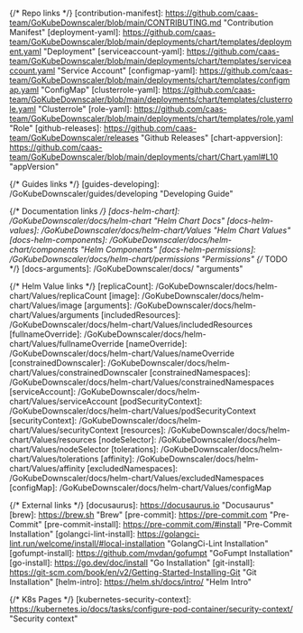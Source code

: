 {/* Repo links */}
[contribution-manifest]: https://github.com/caas-team/GoKubeDownscaler/blob/main/CONTRIBUTING.md "Contribution Manifest"
[deployment-yaml]: https://github.com/caas-team/GoKubeDownscaler/blob/main/deployments/chart/templates/deployment.yaml "Deployment"
[serviceaccount-yaml]: https://github.com/caas-team/GoKubeDownscaler/blob/main/deployments/chart/templates/serviceaccount.yaml "Service Account"
[configmap-yaml]: https://github.com/caas-team/GoKubeDownscaler/blob/main/deployments/chart/templates/configmap.yaml "ConfigMap"
[clusterrole-yaml]: https://github.com/caas-team/GoKubeDownscaler/blob/main/deployments/chart/templates/clusterrole.yaml "Clusterrole"
[role-yaml]: https://github.com/caas-team/GoKubeDownscaler/blob/main/deployments/chart/templates/role.yaml "Role"
[github-releases]: https://github.com/caas-team/GoKubeDownscaler/releases "Github Releases"
[chart-appversion]: https://github.com/caas-team/GoKubeDownscaler/blob/main/deployments/chart/Chart.yaml#L10 "appVersion"

{/* Guides links */}
[guides-developing]: /GoKubeDownscaler/guides/developing "Developing Guide"

{/* Documentation links */}
[docs-helm-chart]: /GoKubeDownscaler/docs/helm-chart "Helm Chart Docs"
[docs-helm-values]: /GoKubeDownscaler/docs/helm-chart/Values "Helm Chart Values"
[docs-helm-components]: /GoKubeDownscaler/docs/helm-chart/components "Helm Components"
[docs-helm-permissions]: /GoKubeDownscaler/docs/helm-chart/permissions "Permissions"
{/* TODO */}
[docs-arguments]: /GoKubeDownscaler/docs/ "arguments"

{/* Helm Value links */}
[replicaCount]: /GoKubeDownscaler/docs/helm-chart/Values/replicaCount
[image]: /GoKubeDownscaler/docs/helm-chart/Values/image
[arguments]: /GoKubeDownscaler/docs/helm-chart/Values/arguments
[includedResources]: /GoKubeDownscaler/docs/helm-chart/Values/includedResources
[fullnameOverride]: /GoKubeDownscaler/docs/helm-chart/Values/fullnameOverride
[nameOverride]: /GoKubeDownscaler/docs/helm-chart/Values/nameOverride
[constrainedDownscaler]: /GoKubeDownscaler/docs/helm-chart/Values/constrainedDownscaler
[constrainedNamespaces]: /GoKubeDownscaler/docs/helm-chart/Values/constrainedNamespaces
[serviceAccount]: /GoKubeDownscaler/docs/helm-chart/Values/serviceAccount
[podSecurityContext]: /GoKubeDownscaler/docs/helm-chart/Values/podSecurityContext
[securityContext]: /GoKubeDownscaler/docs/helm-chart/Values/securityContext
[resources]: /GoKubeDownscaler/docs/helm-chart/Values/resources
[nodeSelector]: /GoKubeDownscaler/docs/helm-chart/Values/nodeSelector
[tolerations]: /GoKubeDownscaler/docs/helm-chart/Values/tolerations
[affinity]: /GoKubeDownscaler/docs/helm-chart/Values/affinity
[excludedNamespaces]: /GoKubeDownscaler/docs/helm-chart/Values/excludedNamespaces
[configMap]: /GoKubeDownscaler/docs/helm-chart/Values/configMap

{/* External links */}
[docusaurus]: https://docusaurus.io "Docusaurus"
[brew]: https://brew.sh "Brew"
[pre-commit]: https://pre-commit.com "Pre-Commit"
[pre-commit-install]: https://pre-commit.com/#install "Pre-Commit Installation"
[golangci-lint-install]: https://golangci-lint.run/welcome/install/#local-installation "GolangCi-Lint Installation"
[gofumpt-install]: https://github.com/mvdan/gofumpt "GoFumpt Installation"
[go-install]: https://go.dev/doc/install "Go Installation"
[git-install]: https://git-scm.com/book/en/v2/Getting-Started-Installing-Git "Git Installation"
[helm-intro]: https://helm.sh/docs/intro/ "Helm Intro"

{/* K8s Pages */}
[kubernetes-security-context]: https://kubernetes.io/docs/tasks/configure-pod-container/security-context/ "Security context"
